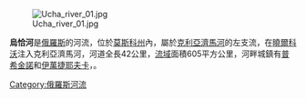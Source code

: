 [[Image:Ucha_river_01.jpg|thumb]]

'''烏恰河'''是[[俄羅斯|俄羅斯]]的河流，位於[[莫斯科州|莫斯科州]]內，屬於[[克利亞濟馬河|克利亞濟馬河]]的左支流，在[[曉爾科沃|曉爾科沃]]注入克利亞濟馬河，河道全長42公里，[[流域|流域]]面積605平方公里，河畔城鎮有[[普希金諾_(莫斯科州)|普希金諾]]和[[伊萬捷耶夫卡|伊萬捷耶夫卡]]，。

[[Category:俄羅斯河流|Category:俄羅斯河流]]

{{Russia-geo-stub}}